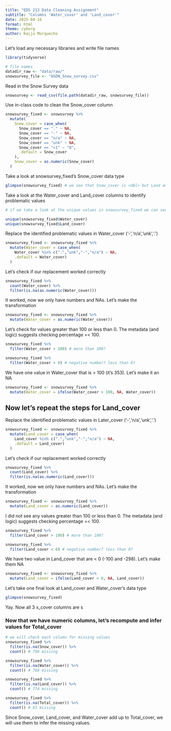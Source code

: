 ```yaml
---
title: "EDS 213 Data Cleaning Assignment"
subtitle: "Columns 'Water_cover' and 'Land_cover'"
date: 2025-04-16
format: html
theme: cyborg
author: Kaiju Morquecho
---
```


Let's load any necessary libraries and write file names

```r
library(tidyverse)

# file names 
datadir_raw <- "data/raw/"
snowsurvey_file <- "ASDN_Snow_survey.csv"
```

Read in the Snow Survey data

```r
snowsurvey <- read_csv(file.path(datadir_raw, snowsurvey_file))
```

Use in-class code to clean the Snow_cover column

```r
snowsurvey_fixed <- snowsurvey %>%
  mutate(
    Snow_cover = case_when(
      Snow_cover == "." ~ NA, 
      Snow_cover == "-" ~ NA, 
      Snow_cover == "n/a" ~ NA,
      Snow_cover == "unk" ~ NA,
      Snow_cover == "<1" ~ "0", 
      .default = Snow_cover 
    ),
    Snow_cover = as.numeric(Snow_cover)
  )
```

Take a look at snowsurvey_fixed's Snow_cover data type

```r
glimpse(snowsurvey_fixed) # we see that Snow_cover is <dbl> but Land and Water are still <chr>
```

Take a look at the Water_cover and Land_cover columns to identify problematic values

```r
# if we take a look at the unique values in snowsurvey_fixed we can see what values we must replace/clean before turning into numeric

unique(snowsurvey_fixed$Water_cover) 
unique(snowsurvey_fixed$Land_cover)
```

Replace the identified problematic values in Water_cover ('-','n/a','unk','.')

```r
snowsurvey_fixed <- snowsurvey_fixed %>%
  mutate(Water_cover = case_when(
    Water_cover %in% c(".","unk","-","n/a") ~ NA,
    .default = Water_cover)
  )
```

Let's check if our replacement worked correctly

```r
snowsurvey_fixed %>% 
  count(Water_cover) %>%
  filter(is.na(as.numeric(Water_cover)))
```

It worked, now we only have numbers and NAs. Let's make the transformation

```r
snowsurvey_fixed <- snowsurvey_fixed %>%
  mutate(Water_cover = as.numeric(Water_cover))
```

Let's check for values greater than 100 or less than 0. The metadata (and logic) suggests checking percentage =< 100. 

```r
snowsurvey_fixed %>% 
  filter(Water_cover > 100) # more than 100?

snowsurvey_fixed %>% 
  filter(Water_cover < 0) # negative number? less than 0? 

```

We have one value in Water_cover that is > 100 (it's 353). Let's make it an NA

```r
snowsurvey_fixed <- snowsurvey_fixed %>% 
  mutate(Water_cover = ifelse(Water_cover > 100, NA, Water_cover))
```

## Now let's repeat the steps for Land_cover

Replace the identified problematic values in Later_cover ('-','n/a','unk','.')

```r
snowsurvey_fixed <- snowsurvey_fixed %>%
  mutate(Land_cover = case_when(
    Land_cover %in% c(".","unk","-","n/a") ~ NA,
    .default = Land_cover)
  )
```

Let's check if our replacement worked correctly

```r
snowsurvey_fixed %>% 
  count(Land_cover) %>%
  filter(is.na(as.numeric(Land_cover)))
```

It worked, now we only have numbers and NAs. Let's make the transformation

```r
snowsurvey_fixed <- snowsurvey_fixed %>%
  mutate(Land_cover = as.numeric(Land_cover))
```

I did not see any values greater than 100 or less than 0. The metadata (and logic) suggests checking percentage =< 100. 

```r
snowsurvey_fixed %>% 
  filter(Land_cover > 100) # more than 100?

snowsurvey_fixed %>% 
  filter(Land_cover < 0) # negative number? less than 0? 

```

We have two value in Land_cover that are < 0 (-100 and -298). Let's make them NA

```r
snowsurvey_fixed <- snowsurvey_fixed %>% 
  mutate(Land_cover = ifelse(Land_cover < 0, NA, Land_cover))
```

Let's take one final look at Land_cover and Water_cover's data type

```r
glimpse(snowsurvey_fixed)
```

Yay. Now all 3 x_cover columns are <dbl>s

### Now that we have numeric columns, let's recompute and infer values for Total_cover

```r
# we will check each column for missing values  
snowsurvey_fixed %>%
  filter(is.na(Snow_cover)) %>%
  count() # 796 missing 

snowsurvey_fixed %>%
  filter(is.na(Water_cover)) %>%
  count() # 768 missing 

snowsurvey_fixed %>%
  filter(is.na(Land_cover)) %>%
  count() # 774 missing 

snowsurvey_fixed %>%
  filter(is.na(Total_cover)) %>%
  count() # 81 missing 
```
Since Snow_cover, Land_cover, and Water_cover add up to Total_cover, we will use them to infer the missing values. 
























